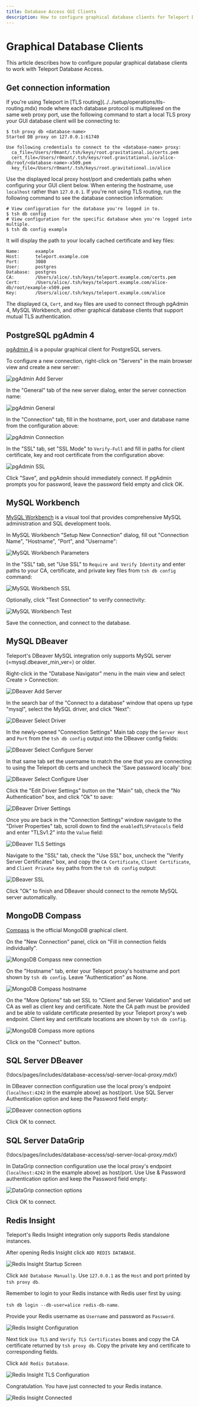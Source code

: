 ```yaml
---
title: Database Access GUI Clients
description: How to configure graphical database clients for Teleport Database Access.
---
```


# Graphical Database Clients

This article describes how to configure popular graphical database clients to
work with Teleport Database Access.

## Get connection information

<Tabs>
<TabItem label="TLS routing">
If you're using Teleport in [TLS routing](../../setup/operations/tls-routing.mdx)
mode where each database protocol is multiplexed on the same web proxy port, use
the following command to start a local TLS proxy your GUI database client will
be connecting to:

```code
$ tsh proxy db <database-name>
Started DB proxy on 127.0.0.1:61740

Use following credentials to connect to the <database-name> proxy:
  ca_file=/Users/r0mant/.tsh/keys/root.gravitational.io/certs.pem
  cert_file=/Users/r0mant/.tsh/keys/root.gravitational.io/alice-db/root/<database-name>-x509.pem
  key_file=/Users/r0mant/.tsh/keys/root.gravitational.io/alice
```

Use the displayed local proxy host/port and credentials paths when configuring
your GUI client below. When entering the hostname, use `localhost` rather than
`127.0.0.1`.
</TabItem>
<TabItem label="Separate ports">
If you're not using TLS routing, run the following command to see the database
connection information:

```code
# View configuration for the database you're logged in to.
$ tsh db config
# View configuration for the specific database when you're logged into multiple.
$ tsh db config example
```

It will display the path to your locally cached certificate and key files:

```
Name:      example
Host:      teleport.example.com
Port:      3080
User:      postgres
Database:  postgres
CA:        /Users/alice/.tsh/keys/teleport.example.com/certs.pem
Cert:      /Users/alice/.tsh/keys/teleport.example.com/alice-db/root/example-x509.pem
Key:       /Users/alice/.tsh/keys/teleport.example.com/alice
```

The displayed `CA`, `Cert`, and `Key` files are used to connect through pgAdmin
4, MySQL Workbench, and other graphical database clients that support mutual
TLS authentication.
</TabItem>
</Tabs>

## PostgreSQL pgAdmin 4

[pgAdmin 4](https://www.pgadmin.org/) is a popular graphical client for
PostgreSQL servers.

To configure a new connection, right-click on "Servers" in the main browser view
and create a new server:

![pgAdmin Add Server](../../../img/database-access/pgadmin-add-server@2x.png)

In the "General" tab of the new server dialog, enter the server connection name:

![pgAdmin General](../../../img/database-access/pgadmin-general@2x.png)

In the "Connection" tab, fill in the hostname, port, user and database name from
the configuration above:

![pgAdmin Connection](../../../img/database-access/pgadmin-connection@2x.png)

In the "SSL" tab, set "SSL Mode" to `Verify-Full` and fill in paths for client
certificate, key and root certificate from the configuration above:

![pgAdmin SSL](../../../img/database-access/pgadmin-ssl@2x.png)

Click "Save", and pgAdmin should immediately connect. If pgAdmin prompts you
for password, leave the password field empty and click OK.

## MySQL Workbench

[MySQL Workbench](https://www.mysql.com/products/workbench/) is a visual tool
that provides comprehensive MySQL administration and SQL development tools.

In MySQL Workbench "Setup New Connection" dialog, fill out "Connection Name",
"Hostname", "Port", and "Username":

![MySQL Workbench
Parameters](../../../img/database-access/workbench-parameters@2x.png)

In the "SSL" tab, set "Use SSL" to `Require and Verify Identity` and enter paths
to  your CA, certificate, and private key files from `tsh db config` command:

![MySQL Workbench SSL](../../../img/database-access/workbench-ssl@2x.png)

Optionally, click "Test Connection" to verify connectivity:

![MySQL Workbench Test](../../../img/database-access/workbench-test@2x.png)

Save the connection, and connect to the database.

## MySQL DBeaver

<Admonition type="note">
  Teleport's DBeaver MySQL integration only supports MySQL server (=mysql.dbeaver_min_ver=) or older.
</Admonition>

Right-click in the "Database Navigator" menu in the main view and select Create > Connection:

![DBeaver Add Server](../../../img/database-access/dbeaver-add-server.png)

In the search bar of the "Connect to a database" window that opens up type "mysql", select the MySQL driver, and click "Next":

![DBeaver Select Driver](../../../img/database-access/dbeaver-select-driver.png)

In the newly-opened "Connection Settings" Main tab copy the `Server Host` and `Port` from the `tsh db config` output into the DBeaver config fields:

![DBeaver Select Configure Server](../../../img/database-access/dbeaver-configure-server.png)

In that same tab set the username to match the one that you are connecting to using the Teleport db certs and uncheck the 'Save password locally' box:

![DBeaver Select Configure User](../../../img/database-access/dbeaver-configure-user.png)

Click the "Edit Driver Settings" button on the "Main" tab, check the "No Authentication" box, and click "Ok" to save:

![DBeaver Driver Settings](../../../img/database-access/dbeaver-driver-settings.png)

Once you are back in the "Connection Settings" window navigate to the "Driver Properties" tab, scroll down to find the `enabledTLSProtocols` field and enter "TLSv1.2" into the `Value` field:

![DBeaver TLS Settings](../../../img/database-access/dbeaver-tls-settings.png)

Navigate to the "SSL" tab, check the "Use SSL" box, uncheck the "Verify Server Certificates" box, and copy the `CA Certificate`, `Client Certificate`, and `Client Private Key` paths from the `tsh db config` output:

![DBeaver SSL](../../../img/database-access/dbeaver-ssl.png)

Click "Ok" to finish and DBeaver should connect to the remote MySQL server automatically.

## MongoDB Compass

[Compass](https://www.mongodb.com/products/compass) is the official MongoDB
graphical client.

On the "New Connection" panel, click on "Fill in connection fields individually".

![MongoDB Compass new connection](../../../img/database-access/compass-new-connection@2x.png)

On the "Hostname" tab, enter your Teleport proxy's hostname and port shown
by `tsh db config`. Leave "Authentication" as None.

![MongoDB Compass hostname](../../../img/database-access/compass-hostname@2x.png)

On the "More Options" tab set SSL to "Client and Server Validation" and set
CA as well as client key and certificate. Note the CA path must be provided
and be able to validate certificate presented by your Teleport proxy's web
endpoint. Client key and certificate locations are shown by `tsh db config`.

![MongoDB Compass more options](../../../img/database-access/compass-more-options@2x.png)

Click on the "Connect" button.

## SQL Server DBeaver

(!docs/pages/includes/database-access/sql-server-local-proxy.mdx!)

In DBeaver connection configuration use the local proxy's endpoint (`localhost:4242`
in the example above) as host/port. Use SQL Server Authentication option and keep
the Password field empty:

![DBeaver connection options](../../../img/database-access/guides/sqlserver/dbeaver-connection@2x.png)

Click OK to connect.

## SQL Server DataGrip

(!docs/pages/includes/database-access/sql-server-local-proxy.mdx!)

In DataGrip connection configuration use the local proxy's endpoint (`localhost:4242`
in the example above) as host/port. Use Use & Password authentication option and
keep the Password field empty:

![DataGrip connection options](../../../img/database-access/guides/sqlserver/datagrip-connection@2x.png)

Click OK to connect.

## Redis Insight

<Admonition type="note">
  Teleport's Redis Insight integration only supports Redis standalone instances.
</Admonition>

After opening Redis Insight click `ADD REDIS DATABASE`.

![Redis Insight Startup Screen](../../../img/database-access/guides/redis/redisinsight-startup.png)

Click `Add Database Manually`. Use `127.0.0.1` as the `Host` and port printed by `tsh proxy db`.

<Admonition type="note">
  Remember to login to your Redis instance with Redis user first by using:

  `tsh db login --db-user=alice redis-db-name`.
</Admonition>

Provide your Redis username as `Username` and password as `Password`.

![Redis Insight Configuration](../../../img/database-access/guides/redis/redisinsight-add-config.png)

Next tick `Use TLS` and `Verify TLS Certificates` boxes and copy the CA certificate returned by `tsh proxy db`.
Copy the private key and certificate to corresponding fields.

Click `Add Redis Database`.

![Redis Insight TLS Configuration](../../../img/database-access/guides/redis/redisinsight-tls-config.png)

Congratulation. You have just connected to your Redis instance.

![Redis Insight Connected](../../../img/database-access/guides/redis/redisinsight-connected.png)
